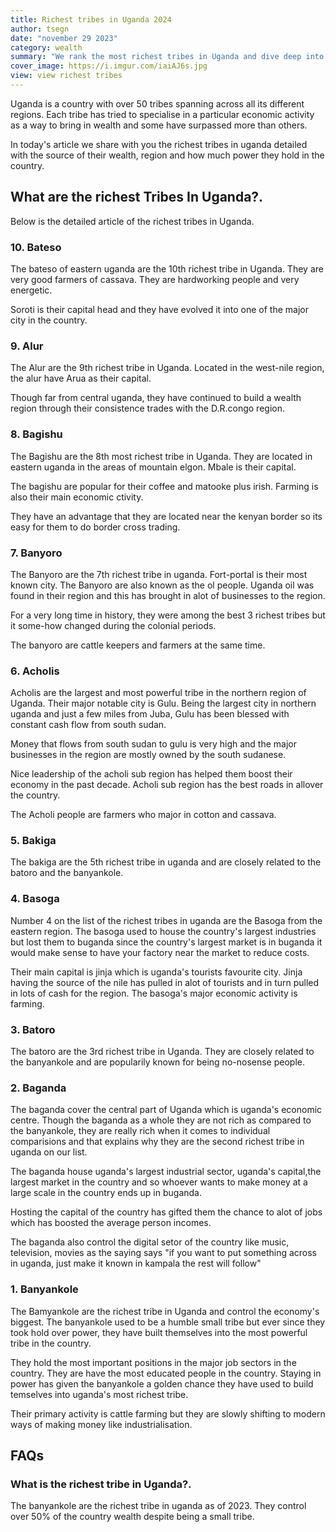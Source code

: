 ```yaml
---
title: Richest tribes in Uganda 2024
author: tsegn
date: "november 29 2023"
category: wealth
summary: "We rank the most richest tribes in Uganda and dive deep into the assets they hold and much power they withhold in uganda as a nation"
cover_image: https://i.imgur.com/iaiAJ6s.jpg
view: view richest tribes
---
```


Uganda is a country with over 50 tribes spanning across all its different regions. Each tribe has tried to specialise in a particular economic activity as a way to bring in wealth and some have surpassed more than others.

In today's article we share with you the richest tribes in uganda detailed with the source of their wealth, region and how much power they hold in the country.

## What are the richest Tribes In Uganda?.

<AdsComponent />

Below is the detailed article of the richest tribes in Uganda.

### 10. Bateso

The bateso of eastern uganda are the 10th richest tribe in Uganda. They are very good farmers of cassava. They are hardworking people and very energetic.

Soroti is their capital head and they have evolved it into one of the major city in the country.

### 9. Alur

The Alur are the 9th richest tribe in Uganda. Located in the west-nile region, the alur have Arua as their capital.

Though far from central uganda, they have continued to build a wealth region through their consistence trades with the D.R.congo region.

<AdsComponent />

### 8. Bagishu

The Bagishu are the 8th most richest tribe in Uganda. They are located in eastern uganda in the areas of mountain elgon. Mbale is their capital.

The bagishu are popular for their coffee and matooke plus irish. Farming is also their main economic ctivity.

They have an advantage that they are located near the kenyan border so its easy for them to do border cross trading.

### 7. Banyoro

The Banyoro are the 7th richest tribe in uganda. Fort-portal is their most known city. The Banyoro are also known as the ol people. Uganda oil was found in their region and this has brought in alot of businesses to the region.

For a very long time in history, they were among the best 3 richest tribes but it some-how changed during the colonial periods.

The banyoro are cattle keepers and farmers at the same time.

<AdsComponent />

### 6. Acholis

Acholis are the largest and most powerful tribe in the northern region of Uganda. Their major notable city is Gulu. Being the largest city in northern uganda and just a few miles from Juba, Gulu has been blessed with constant cash flow from south sudan.

Money that flows from south sudan to gulu is very high and the major businesses in the region are mostly owned by the south sudanese.

Nice leadership of the acholi sub region has helped them boost their economy in the past decade. Acholi sub region has the best roads in allover the country.

The Acholi people are farmers who major in cotton and cassava.

### 5. Bakiga

The bakiga are the 5th richest tribe in uganda and are closely related to the batoro and the banyankole.

### 4. Basoga

Number 4 on the list of the richest tribes in uganda are the Basoga from the eastern region. The basoga used to house the country's largest industries but lost them to buganda since the country's largest market is in buganda it would make sense to have your factory near the market to reduce costs.

Their main capital is jinja which is uganda's tourists favourite city. Jinja having the source of the nile has pulled in alot of tourists and in turn pulled in lots of cash for the region. The basoga's major economic activity is farming.

<AdsComponent />

### 3. Batoro

The batoro are the 3rd richest tribe in Uganda. They are closely related to the banyankole and are popularily known for being no-nosense people.

### 2. Baganda

The baganda cover the central part of Uganda which is uganda's economic centre. Though the baganda as a whole they are not rich as compared to the banyankole, they are really rich when it comes to individual comparisions and that explains why they are the second richest tribe in uganda on our list.

The baganda house uganda's largest industrial sector, uganda's capital,the largest market in the country and so whoever wants to make money at a large scale in the country ends up in buganda.

Hosting the capital of the country has gifted them the chance to alot of jobs which has boosted the average person incomes.

The baganda also control the digital setor of the country like music, television, movies as the saying says "if you want to put something across in uganda, just make it known in kampala the rest will follow"

### 1. Banyankole

The Bamyankole are the richest tribe in Uganda and control the economy's biggest. The banyankole used to be a humble small tribe but ever since they took hold over power, they have built themselves into the most powerful tribe in the country.

They hold the most important positions in the major job sectors in the country. They are have the most educated people in the country. Staying in power has given the banyankole a golden chance they have used to build temselves into uganda's most richest tribe.

Their primary activity is cattle farming but they are slowly shifting to modern ways of making money like industrialisation.

<AdsComponent />

## FAQs

### What is the richest tribe in Uganda?.

The banyankole are the richest tribe in uganda as of 2023. They control over 50% of the country wealth despite being a small tribe.
